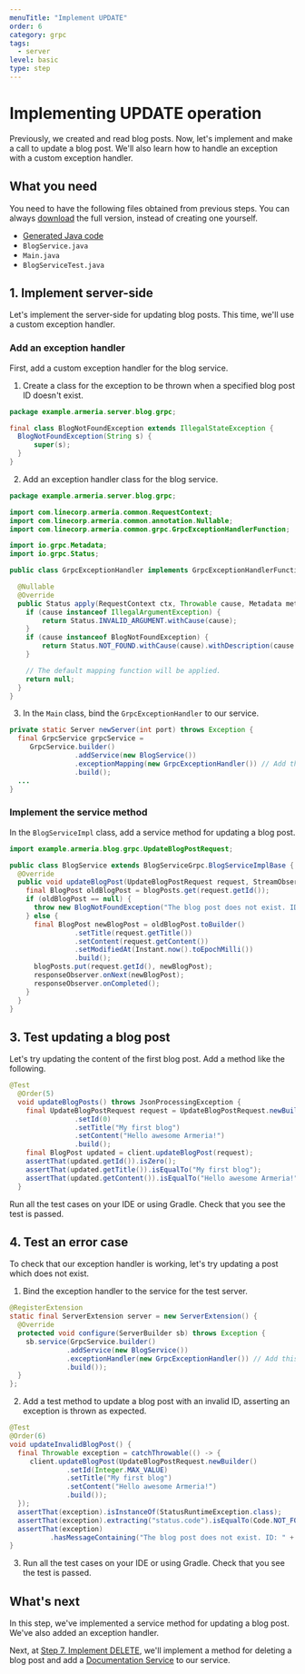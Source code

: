 ```yaml
---
menuTitle: "Implement UPDATE"
order: 6
category: grpc
tags:
  - server
level: basic
type: step
---
```


# Implementing UPDATE operation

Previously, we created and read blog posts.
Now, let's implement and make a call to update a blog post.
We'll also learn how to handle an exception with a custom exception handler.

<TutorialSteps current={6} />

## What you need

You need to have the following files obtained from previous steps.
You can always [download](https://github.com/line/armeria-examples/tree/main/tutorials/grpc) the full version, instead of creating one yourself.

- [Generated Java code](/tutorials/grpc/blog/create-service#3-compile-the-proto-file)
- `BlogService.java`
- `Main.java`
- `BlogServiceTest.java`

## 1. Implement server-side

Let's implement the server-side for updating blog posts.
This time, we'll use a custom exception handler.

### Add an exception handler

First, add a custom exception handler for the blog service.

1. Create a class for the exception to be thrown when a specified blog post ID doesn't exist.
  ```java filename=BlogNotFoundException.java
  package example.armeria.server.blog.grpc;

  final class BlogNotFoundException extends IllegalStateException {
    BlogNotFoundException(String s) {
        super(s);
    }
  }
  ```
2. Add an exception handler class for the blog service.
  ```java filename=GrpcExceptionHandler.java
  package example.armeria.server.blog.grpc;

  import com.linecorp.armeria.common.RequestContext;
  import com.linecorp.armeria.common.annotation.Nullable;
  import com.linecorp.armeria.common.grpc.GrpcExceptionHandlerFunction;

  import io.grpc.Metadata;
  import io.grpc.Status;

  public class GrpcExceptionHandler implements GrpcExceptionHandlerFunction {

    @Nullable
    @Override
    public Status apply(RequestContext ctx, Throwable cause, Metadata metadata) {
      if (cause instanceof IllegalArgumentException) {
          return Status.INVALID_ARGUMENT.withCause(cause);
      }
      if (cause instanceof BlogNotFoundException) {
          return Status.NOT_FOUND.withCause(cause).withDescription(cause.getMessage());
      }

      // The default mapping function will be applied.
      return null;
    }
  }
  ```
3. In the `Main` class, bind the `GrpcExceptionHandler` to our service.
  ```java filename=Main.java
  private static Server newServer(int port) throws Exception {
    final GrpcService grpcService =
       GrpcService.builder()
                  .addService(new BlogService())
                  .exceptionMapping(new GrpcExceptionHandler()) // Add this
                  .build();
    ...
  }
  ```

### Implement the service method

In the `BlogServiceImpl` class, add a service method for updating a blog post.
```java filename=BlogService.java
import example.armeria.blog.grpc.UpdateBlogPostRequest;

public class BlogService extends BlogServiceGrpc.BlogServiceImplBase {
  @Override
  public void updateBlogPost(UpdateBlogPostRequest request, StreamObserver<BlogPost> responseObserver) {
    final BlogPost oldBlogPost = blogPosts.get(request.getId());
    if (oldBlogPost == null) {
      throw new BlogNotFoundException("The blog post does not exist. ID: " + request.getId());
    } else {
      final BlogPost newBlogPost = oldBlogPost.toBuilder()
                .setTitle(request.getTitle())
                .setContent(request.getContent())
                .setModifiedAt(Instant.now().toEpochMilli())
                .build();
      blogPosts.put(request.getId(), newBlogPost);
      responseObserver.onNext(newBlogPost);
      responseObserver.onCompleted();
    }
  }
}
```

## 3. Test updating a blog post

Let's try updating the content of the first blog post.
Add a method like the following.

```java filename=BlogServiceTest.java
@Test
  @Order(5)
  void updateBlogPosts() throws JsonProcessingException {
    final UpdateBlogPostRequest request = UpdateBlogPostRequest.newBuilder()
                .setId(0)
                .setTitle("My first blog")
                .setContent("Hello awesome Armeria!")
                .build();
    final BlogPost updated = client.updateBlogPost(request);
    assertThat(updated.getId()).isZero();
    assertThat(updated.getTitle()).isEqualTo("My first blog");
    assertThat(updated.getContent()).isEqualTo("Hello awesome Armeria!");
  }
```

Run all the test cases on your IDE or using Gradle.
Check that you see the test is passed.

## 4. Test an error case

To check that our exception handler is working, let's try updating a post which does not exist.

1. Bind the exception handler to the service for the test server.
  ```java filename=BlogServiceTest.java
  @RegisterExtension
  static final ServerExtension server = new ServerExtension() {
    @Override
    protected void configure(ServerBuilder sb) throws Exception {
      sb.service(GrpcService.builder()
                .addService(new BlogService())
                .exceptionHandler(new GrpcExceptionHandler()) // Add this
                .build());
    }
  };
  ```
2. Add a test method to update a blog post with an invalid ID, asserting an exception is thrown as expected.
  ```java filename=BlogServiceTest.java
  @Test
  @Order(6)
  void updateInvalidBlogPost() {
    final Throwable exception = catchThrowable(() -> {
       client.updateBlogPost(UpdateBlogPostRequest.newBuilder()
                .setId(Integer.MAX_VALUE)
                .setTitle("My first blog")
                .setContent("Hello awesome Armeria!")
                .build());
    });
    assertThat(exception).isInstanceOf(StatusRuntimeException.class);
    assertThat(exception).extracting("status.code").isEqualTo(Code.NOT_FOUND);
    assertThat(exception)
            .hasMessageContaining("The blog post does not exist. ID: " + Integer.MAX_VALUE);
  }
  ```
3. Run all the test cases on your IDE or using Gradle.
  Check that you see the test is passed.

## What's next

In this step, we've implemented a service method for updating a blog post.
We've also added an exception handler.

Next, at [Step 7. Implement DELETE](/tutorials/grpc/blog/implement-delete), we'll implement a method
for deleting a blog post and add a [Documentation Service](/docs/server-docservice) to our service.

<TutorialSteps current={6} />

